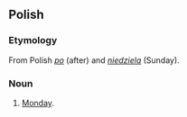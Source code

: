 ==Polish==
===Etymology===
From Polish ''[[po]]'' (after) and ''[[niedziela]]'' (Sunday).

===Noun===
#[[Monday]].